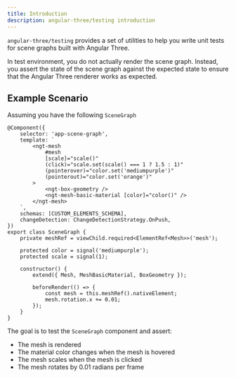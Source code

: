 ```yaml
---
title: Introduction
description: angular-three/testing introduction
---
```



`angular-three/testing` provides a set of utilities to help you write unit tests for scene graphs built with Angular Three.

In test environment, you do not actually render the scene graph. Instead, you assert the state of the scene graph against the expected state to ensure that the Angular Three renderer works as expected.

## Example Scenario

Assuming you have the following `SceneGraph`

```angular-ts
@Component({
    selector: 'app-scene-graph',
    template: `
        <ngt-mesh
            #mesh
            [scale]="scale()"
            (click)="scale.set(scale() === 1 ? 1.5 : 1)"
            (pointerover)="color.set('mediumpurple')"
            (pointerout)="color.set('orange')"
        >
            <ngt-box-geometry />
            <ngt-mesh-basic-material [color]="color()" />
        </ngt-mesh>
    `,
    schemas: [CUSTOM_ELEMENTS_SCHEMA],
    changeDetection: ChangeDetectionStrategy.OnPush,
})
export class SceneGraph {
    private meshRef = viewChild.required<ElementRef<Mesh>>('mesh');

    protected color = signal('mediumpurple');
    protected scale = signal(1);

    constructor() {
        extend({ Mesh, MeshBasicMaterial, BoxGeometry });

        beforeRender(() => {
            const mesh = this.meshRef().nativeElement;
            mesh.rotation.x += 0.01;
        });
    }
}
```

<div class="h-[600px] w-full rounded border border-dashed border-accent-600 dark:border-accent-200">
	<SimpleTestingScene client:only />
</div>

The goal is to test the `SceneGraph` component and assert:

- The mesh is rendered
- The material color changes when the mesh is hovered
- The mesh scales when the mesh is clicked
- The mesh rotates by 0.01 radians per frame
